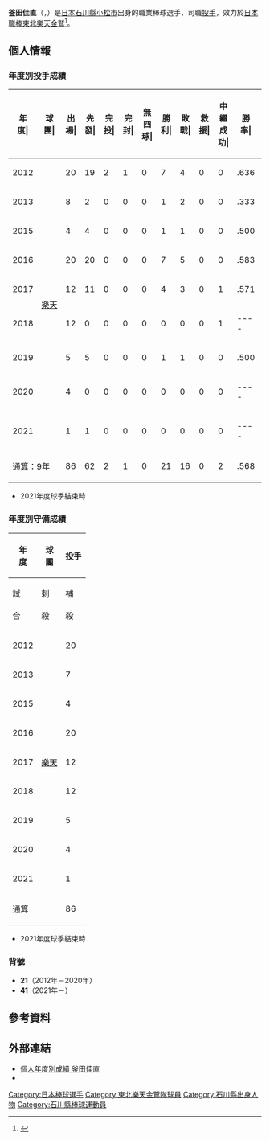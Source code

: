 {{Infobox NPB player|
|name=釜田佳直|
|image=Y_kamata20190411.jpg|
|width=300|
|position=投手|
|team=東北樂天金鷲|
|number=41|
|bats=右|
|throws=右|
|birthdate={{birth_date_and_age|1993|10|26|mf=y}}|
|birthplace={{JPN}}[[石川縣|石川縣]][[小松市|小松市]]|
|debutdate=5月20日
|debutyear=2012年
|debutteam=東北樂天金鷲
|statyear=2021年球季
|stat1label=勝投－敗投
|stat1value=21－16
|stat2label=中繼－救援
|stat2value=2－0
|stat3label=三振－四壞
|stat3value=241－155
|stat4label=防禦率
|stat4value=4.84
|teams=<nowiki></nowiki> 
* [[金澤高等學校|金澤高等學校]]
* [[東北樂天金鷲|東北樂天金鷲]](2012年－)
|medaltemplates=
{{MedalSport|男子[[棒球|棒球]]}}
{{MedalCountry|{{JPN}}}}
{{MedalCompetition|[[亞洲青棒錦標賽|亞洲青棒錦標賽]]}}
{{MedalGold|[[2011年亞洲青棒錦標賽|2011年 橫濱]]|隊際}}
}}

'''釜田佳直'''（{{jpn|j=釜田 佳直|hg=かまた よしなお|rm=Kamata Yoshinao}}，{{bd|1993年|10月26日||catIdx=Kamata, Yoshinao}}）是[[日本|日本]][[石川縣|石川縣]][[小松市|小松市]]出身的職業棒球選手，司職[[投手|投手]]，效力於[[日本職棒|日本職棒]][[東北樂天金鷲|東北樂天金鷲]]<ref>{{cite web|url=https://www.sponichi.co.jp/baseball/news/2012/05/28/kiji/K20120528003341750.html |title=１８歳・釜田　プロ１勝　高卒ルーキー一番乗り |publisher=sponichi |date=2012-05-28}}</ref>。

== 個人情報 ==
=== 年度別投手成績 ===
{| class="wikitable" style="text-align:right; font-size:small"
|-bgcolor="#efefef"
!年<br>度|!!球<br>團|!!出<br>場|!!先<br>發|!!完<br>投|!!完<br>封|!!無<br>四<br>球|!!勝<br>利|!!敗<br>戰|!!救<br>援|!!中<br>繼<br>成<br>功|!!勝<br>率|!!打<br>者|!!投<br>球<br>局<br>數|!!被<br>安<br>打|!!被<br>全<br>壘<br>打|!!保<br>送|!!敬<br>遠|!!觸<br>身<br>球|!!三<br>振<br>數|!!暴<br>投|!!犯<br>規|!!失分|!!自<br>責<br>分|!!防<br>禦<br>率|!!WHIP
|-
|style="text-align:center;"|2012
|rowspan="9" style="text-align: center; white-space: nowrap;"|[[東北樂天金鷲|樂天]]
|20||19||2||1||0||7||4||0||0||.636||501||112.1||126||4||38||0||7||77||6||0||48||41||3.28||1.46
|-
|style="text-align:center;"|2013
|8||2||0||0||0||1||2||0||0||.333||75||13.2||24||1||8||0||3||11||1||0||19||19||12.51||2.34
|-
|style="text-align: center;"|2015
|4||4||0||0||0||1||1||0||0||.500||96||20.0||28||4||9||0||0||12||0||1||16||15||6.75||1.85
|-
|style="text-align:center;"|2016
|20||20||0||0||0||7||5||0||0||.583||510||113.0||124||12||50||0||8||77||2||0||56||52||4.14||1.54
|-
|style="text-align: center;"|2017
|12||11||0||0||0||4||3||0||1||.571||254||56.1||67||7||19||0||4||34||4||1||34||31||4.95||1.53
|-
|style="text-align:center;"|2018
|12||0||0||0||0||0||0||0||1||----||67||12.2||14||1||14||2||2||9||2||0||12||12||8.53||2.21
|-
|style="text-align: center;"|2019
|5||5||0||0||0||1||1||0||0||.500||102||21.2||25||4||12||0||1||15||1||0||13||13||5.40||1.71
|-
|style="text-align: center;"|2020
|4||0||0||0||0||0||0||0||0||----||26||3.2||9||0||4||0||1||4||0||0||5||4||9.82||3.55
|-
|style="text-align:center;"|2021
|1||1||0||0||0||0||0||0||0||----||19||4.0||8||1||4||0||1||2||0||0||5||5||11.25||2.25
|-
!colspan="2"|通算：9年
|86||62||2||1||0||21||16||0||2||.568||1650||357.1||425||34||155||2||26||241||16||2||208||192||4.84||1.62
|}
* 2021年度球季結束時

=== 年度別守備成績 ===
{| class="wikitable" style="text-align: right; font-size: small; border-collapse:collapse; padding: 1px;"
!rowspan="2"|年<br />度!!rowspan="2"|球<br />團!!colspan="10"|投手
|-style="line-height:1.25em;"
!試<br /><br />合!!刺<br /><br />殺!!補<br /><br />殺!!失<br /><br />誤!!雙<br /><br />殺!!守<br />備<br />率
|-
|style="text-align: center;"|2012
|rowspan="9" style="text-align: center; white-space: nowrap;"|[[東北樂天金鷲|樂天]]
|20||6||15||0||1||1.000
|-
|style="text-align:center;"|2013
|7||0||2||0||0||1.000
|-
|style="text-align:center;"|2015
|4||2||6||0||0||1.000
|-
|style="text-align:center;"|2016
|20||4||23||1||0||.964
|-
|style="text-align:center;"|2017
|12||1||17||2||1||.900
|-
|style="text-align:center;"|2018
|12||0||5||0||0||1.000
|-
|style="text-align:center;"|2019
|5||0||4||0||0||1.000
|-
|style="text-align:center;"|2020
|4||0||0||0||0||----
|-
|style="text-align:center;"|2021
|1||1||1||0||0||1.000
|-
!colspan="2"|通算
|86||14||73||3||2||.967
|}
* 2021年度球季結束時

=== 背號 ===
* '''21'''（2012年－2020年）
* '''41'''（2021年－）

== 參考資料 ==
{{reflist}}

== 外部連結 ==
* [https://npb.jp/bis/players/01505118.html 個人年度別成績 釜田佳直] {{ja icon}} 
* {{Baseballstats|brm=kamata000yos}}

{{東北樂天金鷲球團球員名單}}
{{DEFAULTSORT:Kamata, Yoshinao}}
[[Category:日本棒球選手|Category:日本棒球選手]]
[[Category:東北樂天金鷲隊球員|Category:東北樂天金鷲隊球員]]
[[Category:石川縣出身人物|Category:石川縣出身人物]]
[[Category:石川縣棒球運動員|Category:石川縣棒球運動員]]